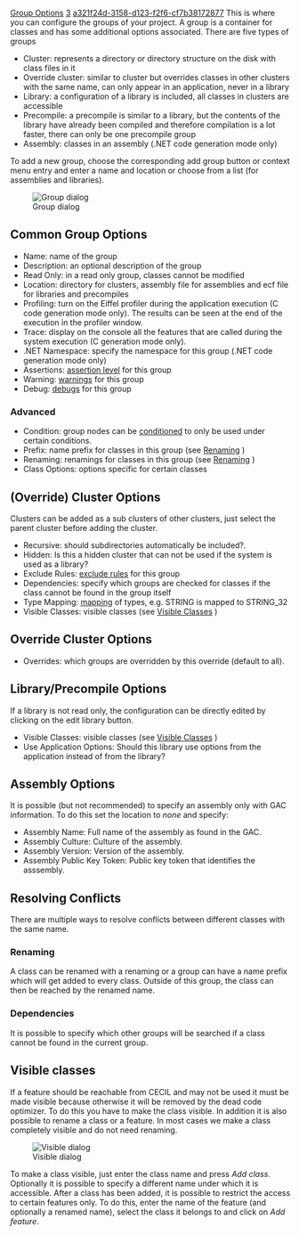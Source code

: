 [[Property:title|Group Options]]
[[Property:weight|3]]
[[Property:uuid|a321f24d-3158-d123-f2f6-cf7b38172877]]
This is where you can configure the groups of your project. A group is a container for classes and has some additional options associated. There are five types of groups
* Cluster: represents a directory or directory structure on the disk with class files in it
* Override cluster: similar to cluster but overrides classes in other clusters with the same name, can only appear in an application, never in a library
* Library: a configuration of a library is included, all classes in clusters are accessible
* Precompile: a precompile is similar to a library, but the contents of the library have already been compiled and therefore compilation is a lot faster, there can only be one precompile group
* Assembly: classes in an assembly (.NET code generation mode only)

To add a new group, choose the corresponding add group button or context menu entry and enter a name and location or choose from a list (for assemblies and libraries).

[[Image:group-options|Group dialog]]  

==Common Group Options==
* Name: name of the group
* Description: an optional description of the group
* Read Only: in a read only group, classes cannot be modified
* Location: directory for clusters, assembly file for assemblies and ecf file for libraries and precompiles
* Profiling: turn on the Eiffel profiler during the application execution (C code generation mode only). The results can be seen at the end of the execution in the profiler window.
* Trace: display on the console all the features that are called during the system execution (C generation mode only).
* .NET Namespace: specify the namespace for this group (.NET code generation mode only)
* Assertions: [[Assertion Options|assertion level]]  for this group
* Warning: [[Warning Options|warnings]]  for this group
* Debug: [[Debug Options|debugs]]  for this group

===Advanced===
* Condition: group nodes can be [[General Target Options|conditioned]]  to only be used under certain conditions.
* Prefix: name prefix for classes in this group (see [[Group Options| Renaming]] ) 
* Renaming: renamings for classes in this group (see [[Group Options| Renaming]] ) 
* Class Options: options specific for certain classes

==(Override) Cluster Options==
Clusters can be added as a sub clusters of other clusters, just select the parent cluster before adding the cluster. 
* Recursive: should subdirectories automatically be included?.
* Hidden: Is this a hidden cluster that can not be used if the system is used as a library?
* Exclude Rules: [[General Target Options#file_pattern|exclude rules]]  for this group
* Dependencies: specify which groups are checked for classes if the class cannot be found in the group itself
* Type Mapping: [[Type mapping|mapping]]  of types, e.g. STRING is mapped to STRING_32
* Visible Classes: visible classes (see [[Group Options| Visible Classes]] ) 

==Override Cluster Options==
* Overrides: which groups are overridden by this override (default to all).

==Library/Precompile Options==
If a library is not read only, the configuration can be directly edited by clicking on the edit library button. 
* Visible Classes: visible classes (see [[Group Options| Visible Classes]] ) 
* Use Application Options: Should this library use options from the application instead of from the library?

==Assembly Options==
It is possible (but not recommended) to specify an assembly only with GAC information. To do this set the location to ''none'' and specify: 
* Assembly Name: Full name of the assembly as found in the GAC.
* Assembly Culture: Culture of the assembly.
* Assembly Version: Version of the assembly.
* Assembly Public Key Token: Public key token that identifies the asssembly.

==Resolving Conflicts==
There are multiple ways to resolve conflicts between different classes with the same name. <span id="renaming"></span> 
===Renaming===

A class can be renamed with a renaming or a group can have a name prefix which will get added to every class. Outside of this group, the class can then be reached by the renamed name.
<span id="dependencies"></span> 
===Dependencies===

It is possible to specify which other groups will be searched if a class cannot be found in the current group.
<span id="visible"></span> 
==Visible classes==

If a feature should be reachable from CECIL and may not be used it must be made visible because otherwise it will be removed by the dead code optimizer. To do this you have to make the class visible. In addition it is also possible to rename a class or a feature. In most cases we make a class completely visible and do not need renaming.

[[Image:visible-dialog|Visible dialog]]  

To make a class visible, just enter the class name and press ''Add class''. Optionally it is possible to specify a different name under which it is accessible. After a class has been added, it is possible to restrict the access to certain features only. To do this, enter the name of the feature (and optionally a renamed name), select the class it belongs to and click on ''Add feature''. 




